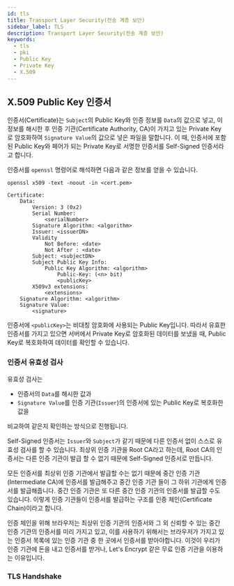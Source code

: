 ```yaml
---
id: tls
title: Transport Layer Security(전송 계층 보안)
sidebar_label: TLS
description: Transport Layer Security(전송 계층 보안)
keywords:
  - tls
  - pki
  - Public Key
  - Private Key
  - X.509
---
```


## X.509 Public Key 인증서

인증서(Certificate)는 `Subject`의 Public Key와 인증 정보를 `Data`의 값으로 넣고, 이 정보를 해시한 후 인증 기관(Certificate Authority, CA)이 가지고 있는 Private Key로 암호화하여 `Signature Value`의 값으로 넣은 파일을 말합니다. 이 때, 인증서에 포함된 Public Key와 페어가 되는 Private Key로 서명한 인증서를 Self-Signed 인증서라고 합니다.

인증서를 `openssl` 명령어로 해석하면 다음과 같은 정보를 얻을 수 있습니다.

```shell
openssl x509 -text -noout -in <cert.pem>
```

```text
Certificate:
    Data:
        Version: 3 (0x2)
        Serial Number:
            <serialNumber>
        Signature Algorithm: <algorithm>
        Issuer: <issuerDN>
        Validity
            Not Before: <date>
            Not After : <date>
        Subject: <subjectDN>
        Subject Public Key Info:
            Public Key Algorithm: <algorithm>
                Public-Key: (<n> bit)
                <publicKey>
        X509v3 extensions:
            <extensions>
    Signature Algorithm: <algorithm>
    Signature Value:
        <signature>
```

인증서에 `<publicKey>`는 비대칭 암호화에 사용되는 Public Key입니다. 따라서 유효한 인증서를 가지고 있으면 서버에서 Private Key로 암호화된 데이터를 보냈을 때, Public Key로 복호화하여 데이터를 확인할 수 있습니다.

### 인증서 유효성 검사

유효성 검사는

- 인증서의 `Data`를 해시한 값과
- `Signature Value`를 인증 기관(`Issuer`)의 인증서에 있는 Public Key로 복호화한 값을

비교하여 같은지 확인하는 방식으로 진행됩니다.

Self-Signed 인증서는 `Issuer`와 `Subject`가 같기 때문에 다른 인증서 없이 스스로 유효성 검사를 할 수 있습니다. 최상위 인증 기관을 Root CA라고 하는데, Root CA의 인증서는 다른 인증 기관이 발급 할 수 없기 때문에 Self-Signed 인증서로 만듭니다.

모든 인증서를 최상위 인증 기관에서 발급할 수는 없기 때문에 중간 인증 기관(Intermediate CA)에 인증서를 발급해주고 중간 인증 기관 들이 그 하위 기관에게 인증서를 발급해줍니다. 중간 인증 기관은 또 다른 중간 인증 기관의 인증서를 발급할 수도 있습니다. 이렇게 인증 기관들이 인증서를 발급하는 구조를 인증 체인(Certificate Chain)이라고 합니다.

인증 체인을 위해 브라우저는 최상위 인증 기관의 인증서와 그 외 신뢰할 수 있는 중간 인증 기관의 인증서를 미리 가지고 있고, 이를 사용하기 위해서는 브라우저가 가지고 있는 인증서 목록에 있는 인증 기관 중 한 곳에서 인증서를 받아야합니다. 이것이 우리가 인증 기관에 돈을 내고 인증서를 받거나, Let's Encrypt 같은 무료 인증 기관을 이용하는 이유입니다.

### TLS Handshake
